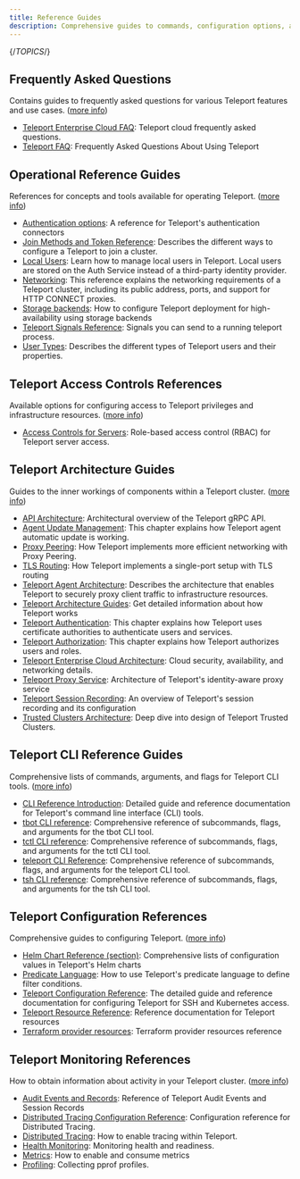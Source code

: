 ```yaml
---
title: Reference Guides
description: Comprehensive guides to commands, configuration options, and other ways of managing your Teleport cluster.
---
```


{/*TOPICS*/}

## Frequently Asked Questions

Contains guides to frequently asked questions for various Teleport features and use cases. ([more info](reference/faq.mdx))

- [Teleport Enterprise Cloud FAQ](reference/faq/cloud-hosting.mdx): Teleport cloud frequently asked questions.
- [Teleport FAQ](reference/faq/faq.mdx): Frequently Asked Questions About Using Teleport

## Operational Reference Guides

References for concepts and tools available for operating Teleport. ([more info](reference/operations.mdx))

- [Authentication options](reference/operations/authentication.mdx): A reference for Teleport's authentication connectors
- [Join Methods and Token Reference](reference/operations/join-methods.mdx): Describes the different ways to configure a Teleport to join a cluster.
- [Local Users](reference/operations/users.mdx): Learn how to manage local users in Teleport. Local users are stored on the Auth Service instead of a third-party identity provider.
- [Networking](reference/operations/networking.mdx): This reference explains the networking requirements of a Teleport cluster, including its public address, ports, and support for HTTP CONNECT proxies.
- [Storage backends](reference/operations/backends.mdx): How to configure Teleport deployment for high-availability using storage backends
- [Teleport Signals Reference](reference/operations/signals.mdx): Signals you can send to a running teleport process.
- [User Types](reference/operations/user-types.mdx): Describes the different types of Teleport users and their properties.

## Teleport Access Controls References

Available options for configuring access to Teleport privileges and infrastructure resources. ([more info](reference/rbac.mdx))

- [Access Controls for Servers](reference/rbac/server-rbac.mdx): Role-based access control (RBAC) for Teleport server access.

## Teleport Architecture Guides

Guides to the inner workings of components within a Teleport cluster. ([more info](reference/architecture.mdx))

- [API Architecture](reference/architecture/architecture.mdx): Architectural overview of the Teleport gRPC API.
- [Agent Update Management](reference/architecture/agent-update-management.mdx): This chapter explains how Teleport agent automatic update is working.
- [Proxy Peering](reference/architecture/proxy-peering.mdx): How Teleport implements more efficient networking with Proxy Peering.
- [TLS Routing](reference/architecture/tls-routing.mdx): How Teleport implements a single-port setup with TLS routing
- [Teleport Agent Architecture](reference/architecture/agents.mdx): Describes the architecture that enables Teleport to securely proxy client traffic to infrastructure resources.
- [Teleport Architecture Guides](reference/architecture/introduction.mdx): Get detailed information about how Teleport works
- [Teleport Authentication](reference/architecture/authentication.mdx): This chapter explains how Teleport uses certificate authorities to authenticate users and services.
- [Teleport Authorization](reference/architecture/authorization.mdx): This chapter explains how Teleport authorizes users and roles.
- [Teleport Enterprise Cloud Architecture](reference/architecture/cloud.mdx): Cloud security, availability, and networking details.
- [Teleport Proxy Service](reference/architecture/proxy.mdx): Architecture of Teleport's identity-aware proxy service
- [Teleport Session Recording](reference/architecture/session-recording.mdx): An overview of Teleport's session recording and its configuration
- [Trusted Clusters Architecture](reference/architecture/trustedclusters.mdx): Deep dive into design of Teleport Trusted Clusters.

## Teleport CLI Reference Guides

Comprehensive lists of commands, arguments, and flags for Teleport CLI tools. ([more info](reference/cli.mdx))

- [CLI Reference Introduction](reference/cli/overview.mdx): Detailed guide and reference documentation for Teleport's command line interface (CLI) tools.
- [tbot CLI reference](reference/cli/tbot.mdx): Comprehensive reference of subcommands, flags, and arguments for the tbot CLI tool.
- [tctl CLI reference](reference/cli/tctl.mdx): Comprehensive reference of subcommands, flags, and arguments for the tctl CLI tool.
- [teleport CLI Reference](reference/cli/teleport.mdx): Comprehensive reference of subcommands, flags, and arguments for the teleport CLI tool.
- [tsh CLI reference](reference/cli/tsh.mdx): Comprehensive reference of subcommands, flags, and arguments for the tsh CLI tool.

## Teleport Configuration References

Comprehensive guides to configuring Teleport. ([more info](reference/config-references.mdx))

- [Helm Chart Reference (section)](reference/config-references/helm-reference.mdx): Comprehensive lists of configuration values in Teleport's Helm charts
- [Predicate Language](reference/config-references/predicate-language.mdx): How to use Teleport's predicate language to define filter conditions.
- [Teleport Configuration Reference](reference/config-references/config.mdx): The detailed guide and reference documentation for configuring Teleport for SSH and Kubernetes access.
- [Teleport Resource Reference](reference/config-references/resources.mdx): Reference documentation for Teleport resources
- [Terraform provider resources](reference/config-references/terraform-provider.mdx): Terraform provider resources reference

## Teleport Monitoring References

How to obtain information about activity in your Teleport cluster. ([more info](reference/monitoring.mdx))

- [Audit Events and Records](reference/monitoring/audit.mdx): Reference of Teleport Audit Events and Session Records
- [Distributed Tracing Configuration Reference](reference/monitoring/configuration.mdx): Configuration reference for Distributed Tracing.
- [Distributed Tracing](reference/monitoring/tracing.mdx): How to enable tracing within Teleport.
- [Health Monitoring](reference/monitoring/monitoring.mdx): Monitoring health and readiness.
- [Metrics](reference/monitoring/metrics.mdx): How to enable and consume metrics
- [Profiling](reference/monitoring/profiles.mdx): Collecting pprof profiles.
